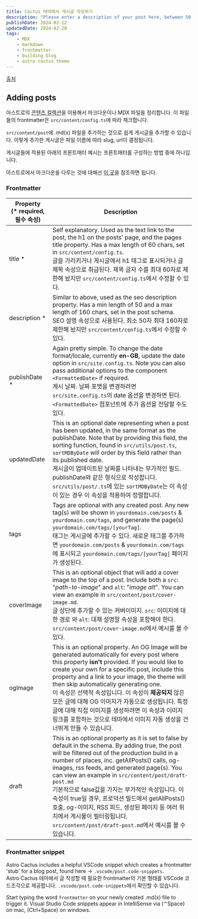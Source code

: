 ```yaml
---
title: Cactus 테마에서 게시글 작성하기
description: "Please enter a description of your post here, between 50-160 chars!          "
publishDate: 2024-02-12
updatedDate: 2024-02-20
tags:
    - MDX
    - markdown
    - frontmatter
    - building blog
    - astro cactus theme
---
```


[출처](https://github.com/chrismwilliams/astro-theme-cactus/blob/e42b55f5976c5bb431acc1ba8331883a64f3b840/README.md#adding-posts)

## Adding posts

아스트로의 [콘텐츠 컬렉션](https://docs.astro.build/ko/guides/content-collections/)을 이용해서 마크다운이나 MDX 파일을 정리합니다.
이 파일들의 frontmatter은 `src/content/config.ts`에 따라 체크합니다.

`src/content/post`에 .md(x) 파일을 추가하는 것으로 쉽게 게시글을 추가할 수 있습니다.
이렇게 추가한 게시글은 파일 이름에 따라 slug, url이 결정됩니다.

게시글들에 적용된 아래의 프론트매터 예시는 프론트매터를 구성하는 방법 중에 하나입니다.

아스트로에서 마크다운을 다루는 것에 대해선 [이 곳](https://docs.astro.build/ko/guides/markdown-content/)을 참조하면 됩니다.

### Frontmatter

| Property <br/>(\* required, 필수 속성) | Description                                                                                                                                                                                                                                                                                                                                                                                                                                                                                                                                                             |
| -------------------------------------- | ----------------------------------------------------------------------------------------------------------------------------------------------------------------------------------------------------------------------------------------------------------------------------------------------------------------------------------------------------------------------------------------------------------------------------------------------------------------------------------------------------------------------------------------------------------------------- |
| title \*                               | Self explanatory. Used as the text link to the post, the h1 on the posts' page, and the pages title property. Has a max length of 60 chars, set in `src/content/config.ts`. <br/>글을 가리키거나 게시글에서 h1 태그로 표시되거나 글 제목 속성으로 취급된다. 제목 글자 수를 최대 60자로 제한해 놨지만 `src/content/config.ts`에서 수정할 수 있다.                                                                                                                                                                                                                        |
| description \*                         | Similar to above, used as the seo description property. Has a min length of 50 and a max length of 160 chars, set in the post schema. <br/> SEO 설명 속성으로 사용된다. 최소 50자 최대 160자로 제한해 놨지만 `src/content/config.ts`에서 수정할 수 있다.                                                                                                                                                                                                                                                                                                                |
| publishDate \*                         | Again pretty simple. To change the date format/locale, currently **en-GB**, update the date option in `src/site.config.ts`. Note you can also pass additional options to the component `<FormattedDate>` if required. <br/> 게시 날짜. 날짜 포맷을 변경하려면 `src/site.config.ts`의 date 옵션을 변경하면 된다. `<FormattedDate>` 컴포넌트에 추가 옵션을 전달할 수도 있다.                                                                                                                                                                                              |
| updatedDate                            | This is an optional date representing when a post has been updated, in the same format as the publishDate. Note that by providing this field, the sorting function, found in `src/utils/post.ts`, `sortMDByDate` will order by this field rather than its published date. <br/> 게시글이 업데이트된 날짜를 나타내는 부가적인 필드. publishDate와 같은 형식으로 작성합니다. `src/utils/post/.ts`에 있는 `sortMDByDate`는 이 속성이 있는 경우 이 속성을 적용하여 정렬합니다.                                                                                              |
| tags                                   | Tags are optional with any created post. Any new tag(s) will be shown in `yourdomain.com/posts` & `yourdomain.com/tags`, and generate the page(s) `yourdomain.com/tags/[yourTag]`. <br/> 태그는 게시글에 추가할 수 있다. 새로운 태그를 추가하면 `yourdomain.com/posts` & `yourdomain.com/tags`에 표시되고 `yourdomain.com/tags/[yourTag]` 페이지가 생성된다.                                                                                                                                                                                                            |
| coverImage                             | This is an optional object that will add a cover image to the top of a post. Include both a `src`: "_path-to-image_" and `alt`: "_image alt_". You can view an example in `src/content/post/cover-image.md`. <br/> 글 상단에 추가할 수 있는 커버이미지. `src`: 이미지에 대한 경로 와 `alt`: 대채 설명말 속성을 포함해야 한다. `src/content/post/cover-image.md`에서 예시를 볼 수 있다.                                                                                                                                                                                  |
| ogImage                                | This is an optional property. An OG Image will be generated automatically for every post where this property **isn't** provided. If you would like to create your own for a specific post, include this property and a link to your image, the theme will then skip automatically generating one. <br/> 이 속성은 선택적 속성입니다. 이 속성이 **제공되지** 않은 모든 글에 대해 OG 이미지가 자동으로 생성됩니다. 특정 글에 대해 직접 이미지를 생성하려면 이 속성과 이미지 링크를 포함하는 것으로 테마에서 이미지 자동 생성을 건너뛰게 만들 수 있습니다.                 |
| draft                                  | This is an optional property as it is set to false by default in the schema. By adding true, the post will be filtered out of the production build in a number of places, inc. getAllPosts() calls, og-images, rss feeds, and generated page(s). You can view an example in `src/content/post/draft-post.md` <br/> 기본적으로 false값을 가지는 부가적인 속성입니다. 이 속성이 true일 경우, 프로덕션 빌드에서 getAllPosts() 호출, og-이미지, RSS 피드, 생성된 페이지 등 여러 위치에서 게시물이 필터링됩니다. `src/content/post/draft-post.md`에서 예시를 볼 수 있습니다. |

### Frontmatter snippet

Astro Cactus includes a helpful VSCode snippet which creates a frontmatter 'stub' for a blog post, found here -> `.vscode/post.code-snippets`.  
Astro Cactus 테마에서 글 작성할 때 필요한 frontmatter의 기본 형태를 VSCode 코드조각으로 제공합니다. `.vscode/post.code-snippets`에서 확인할 수 있습니다.

Start typing the word `frontmatter` on your newly created .md(x) file to trigger it. Visual Studio Code snippets appear in IntelliSense via (⌃Space) on mac, (Ctrl+Space) on windows.
